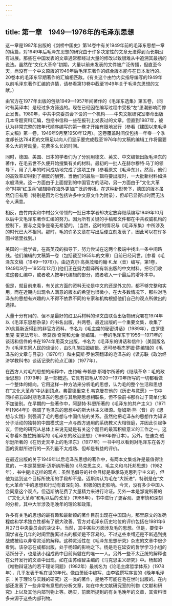 ```yaml
---
---
---
```

title: 第一章　1949—1976年的毛泽东思想
---



这一章是1987年出版的《剑桥中国史》第14卷中有关1949年前的毛泽东思想一章的续篇，对1949年后毛泽东思想的研究由于许多决定性的文章无法得到而长期没有进展。那些在中国发表的文章通常都经过大量的修改以致很难从中追溯其最初的说法。虽然在“文化大革命”初期，大量以前未发表的文件被广泛传播，但直至今天，尚没有一个中文原版的1949年后毛泽东著作的综合版本能与在日本发行的、20卷本的毛泽东早期著作的汇编相匹敌。《有关这个由竹内实指导编写的1949年以前毛泽东著作汇编的详情，请参看第13卷中截至1949年关于毛泽东思想的文献。）

由官方在1977年出版的包括1949—1957年间著作的《毛泽东选集》第五卷，（同时有英译本）是经过多方筛选的。现在已经因在编写过程中受极“左”思潮影响而停止发售。1980年，中共中央委员会下设的一个机构——中央文献研究室奉命出版几本专题资料汇编，包括书信和一些在报刊上发表过的文章。但直到1987年，被认为非常完整的按年代顺序编写的第一卷才开始有限地发行（参看《建国以来毛泽东文稿》第一卷，1949年9月至1950年12月）。这卷覆盖时间仅包括一年零一个季度却长达784页的文稿足以向人们显示要完成截至1976年的文稿的编辑工作将需要多么大的劳动量，花费多么长的时间。

同时，德国、美国、日本的学者们为了分别用德文、英文、中文编辑出版毛泽东的著作，在毛去世不久便开始搜集有关的材料。最初的一批人在赫尔穆特·马丁的领导下，用了几年的时间成功地完成了这项工作（参看原文《毛泽东》）。然而，他们的高效率却得到了相反的酬劳。当他们的最后一辑将要出版时，一大批新材料如洪水般涌来。这一方面由于上面提到的中国官方的活动，另一方面由于“文化大革命”时期“红卫兵”编辑物在海外更加广泛的传播。在这种新形势下，德国的版本虽然仍旧有用（特别是因为它包括许多中文原文作为附录），但却已显得过时而无法令人满意。

相反，由竹内实和中村公义带领的一批日本学者却决定放弃继续编写1949年10月以后中文毛泽东著作汇编的努力。因为所有关键的手稿和文件都在中共权威机构的控制下，要与之竞争是毫无希望的。（当然，这时的情况与《毛泽东集》中所涉及的时代已大不相同。那时，毛的许多文章在写出后便立刻发表了，因此可以在许多图书馆里找到。）

美国的一批学者，在高英茂的指导下，努力尝试在这两个极端中找出一条中间路线。他们编辑的文稿第一卷（包括截至1955年的文章）目前已经问世。[参看《毛泽东文稿（1949—1976）》，由迈克尔·高英茂和约翰·K.龙（音）编写，第1卷，1949年9月—1955年12月）]他们正在努力翻译所有新出版的中文材料，把它们收进这套汇编中，或者收入按年代编辑的部分，或者收入一个最后的增补本中。

但是，就目前来看，有关这方面的资料无论是中文的还是外文的，都不够完整和实用，而在近期内出现令人满意的版本的希望也很微小，在大多数情况下，那些对毛泽东的思想有兴趣的人不得不依靠不同的专家和机构根据他们自己的观点所做出的选择。

大量十分有用的、但不是最好的红卫兵材料的译文由联合出版物研究署在1974年以《毛泽东思想杂录》的书名出版，共两卷。最近出版的一个重要文集，收集了20余篇新近得到的非官方资料，书名为《毛主席的秘密讲话》（1989年），由罗德里克·麦克法夸尔、蒂莫西·奇克和尤金·吴编辑。一卷的毛泽东于1956—1971年的谈话和信件的书在1974年用英文出版，书名为《毛泽东的讲话和信件》（美国版名为《毛泽东同人民的谈话》），由S.R.施拉姆编辑。还可参看杰罗姆·陈编辑的《毛泽东的文章与目录》（1970年）和由莫斯·罗伯茨翻译的毛泽东的《读苏联《政治经济学教科书》谈话记录的论点汇编》（1977年）。

在西方人对毛的思想的阐释中，由约翰·布赖恩·斯塔尔所著的《继续革命：毛的政治思想》（1979年）是一部概述。它具有把毛从1920—1970年所写的一切都看做一个整体的倾向。它用这样一种方法来分析毛的思想，认为毛的整个生活和思想在“文化大革命”中达到顶点。弗雷德里克·E.韦克曼在他的《历史与意愿》一书中同样把五四时期毛泽东的思想与其后期思想相联系，但不像前书那样过于简单化和不加鉴别。在早期的一些著作中，阿瑟特·科恩所著的《毛泽东的共产主义》（1971年[1964年]）强调了毛泽东的思想中的斯大林主义根源。詹姆斯·熊（音）的《思想与实践》则强调了毛的思想与中国传统的关系。虽然他把毛泽东的思想作为知识分子活动的独特的中国模式这一点与西方通用的系统教义大相径庭，并因此引起争议，但他的研究从总体上来说无疑是有关这个题目的最富积极意义的工作之一。这可参看S.施拉姆编写的《毛泽东的政治思想》（1969年修订本）。另外，在迪克·威尔逊所著的《在历史天平上的毛泽东》（1977年）一书中可以看到对毛泽东在各方面的贡献所进行的一系列虽不太成熟、但却是有益的评价。

在最近出版的关于1949年以后毛泽东思想的著作中，有两本文集或许是最值得注意的，一本是莫里斯·迈斯纳所著的《马克思主义、毛主义和乌托邦思想》（1982年），书中提出这样的观点：虽然毛倡导的社会目标是秉承马克思列宁主义的，但他为达到这个目标所使用的手段却不是。迈斯纳认为毛在“大跃进”，特别是在“文化大革命”中的思想和行动有着深刻的、积极的历史影响。今天，没有多少中国人会同意这个观点，但迈斯纳花费了大量精力来进行论证。另外一本是邹谠所著的《“文化大革命”和毛以后的改革》（1988年），书中进行了更客观、更审慎和深刻的分析，其中大半涉及毛晚年的理论和政策。

许多有关毛的思想的最有趣和最新颖的著作目前出现在中国国内，那里原文的准确程度和学术独立性都有了很大改善。官方对毛泽东历史地位的评价包括在1981年6月27日中央委员会的决议中。当然，其中某些方面涉及毛的思想。但是，要使中国学者在几年的时间里脱离过去的框架是不容易的。不过这些束缚还是不断遇到挑战或被给以非常灵活的解释。这种灵活性在《毛泽东思想研究》杂志的文章中很少看到。该杂志在成都出版，处于杨超的影响之下。杨是毛在延安的哲学学习小组的活跃分子，也是该小组成员中目前尚健在的唯一一人。另外一些不太正统的解释也在公开发行的文章中出现，如在由苏绍智主编的《马克思主义研究》中。杨超的《唯物辩证法的若干理论问题》（1982年）最初名为《论毛主席哲学体系》（1978年），几乎发表于毛在世的年代。像由萧延中编写、由李锐撰写序言的《晚年毛泽东：关于理论与实践的研究》这一类的著作，是绝不可能在毛在世时出版的。在内部还发表了一些非常有意思的分析文章，如在中央文献研究室的刊物《文献和研究》上以及其他内部刊物上等。确实，前面所提到的有关毛晚年的文章，其资料很多来源于这些内部刊物。
